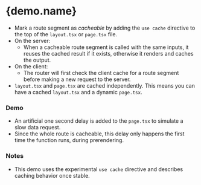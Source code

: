 

# {demo.name}

- Mark a route segment as _cacheable_ by adding the `use cache` directive to the top of the `layout.tsx` or `page.tsx` file.
- On the server:
  - When a cacheable route segment is called with the same inputs, it reuses the cached result if it exists, otherwise it renders and caches the output.
- On the client:
  - The router will first check the client cache for a route segment before making a new request to the server.
- `layout.tsx` and `page.tsx` are cached independently. This means you can have a cached `layout.tsx` and a dynamic `page.tsx`.

### Demo

- An artificial one second delay is added to the `page.tsx` to simulate a slow data request.
- Since the whole route is cacheable, this delay only happens the first time the function runs, during prerendering.

### Notes

- This demo uses the experimental `use cache` directive and describes caching behavior once stable.
